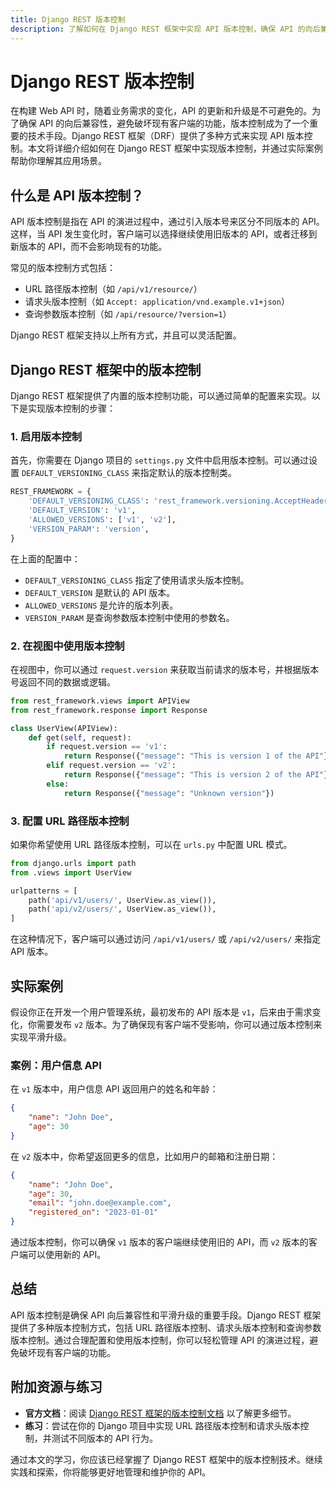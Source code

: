 ```yaml
---
title: Django REST 版本控制
description: 了解如何在 Django REST 框架中实现 API 版本控制，确保 API 的向后兼容性和平滑升级。
---
```


# Django REST 版本控制

在构建 Web API 时，随着业务需求的变化，API 的更新和升级是不可避免的。为了确保 API 的向后兼容性，避免破坏现有客户端的功能，版本控制成为了一个重要的技术手段。Django REST 框架（DRF）提供了多种方式来实现 API 版本控制。本文将详细介绍如何在 Django REST 框架中实现版本控制，并通过实际案例帮助你理解其应用场景。

## 什么是 API 版本控制？

API 版本控制是指在 API 的演进过程中，通过引入版本号来区分不同版本的 API。这样，当 API 发生变化时，客户端可以选择继续使用旧版本的 API，或者迁移到新版本的 API，而不会影响现有的功能。

常见的版本控制方式包括：
- URL 路径版本控制（如 `/api/v1/resource/`）
- 请求头版本控制（如 `Accept: application/vnd.example.v1+json`）
- 查询参数版本控制（如 `/api/resource/?version=1`）

Django REST 框架支持以上所有方式，并且可以灵活配置。

## Django REST 框架中的版本控制

Django REST 框架提供了内置的版本控制功能，可以通过简单的配置来实现。以下是实现版本控制的步骤：

### 1. 启用版本控制

首先，你需要在 Django 项目的 `settings.py` 文件中启用版本控制。可以通过设置 `DEFAULT_VERSIONING_CLASS` 来指定默认的版本控制类。

```python
REST_FRAMEWORK = {
    'DEFAULT_VERSIONING_CLASS': 'rest_framework.versioning.AcceptHeaderVersioning',
    'DEFAULT_VERSION': 'v1',
    'ALLOWED_VERSIONS': ['v1', 'v2'],
    'VERSION_PARAM': 'version',
}
```

在上面的配置中：
- `DEFAULT_VERSIONING_CLASS` 指定了使用请求头版本控制。
- `DEFAULT_VERSION` 是默认的 API 版本。
- `ALLOWED_VERSIONS` 是允许的版本列表。
- `VERSION_PARAM` 是查询参数版本控制中使用的参数名。

### 2. 在视图中使用版本控制

在视图中，你可以通过 `request.version` 来获取当前请求的版本号，并根据版本号返回不同的数据或逻辑。

```python
from rest_framework.views import APIView
from rest_framework.response import Response

class UserView(APIView):
    def get(self, request):
        if request.version == 'v1':
            return Response({"message": "This is version 1 of the API"})
        elif request.version == 'v2':
            return Response({"message": "This is version 2 of the API"})
        else:
            return Response({"message": "Unknown version"})
```

### 3. 配置 URL 路径版本控制

如果你希望使用 URL 路径版本控制，可以在 `urls.py` 中配置 URL 模式。

```python
from django.urls import path
from .views import UserView

urlpatterns = [
    path('api/v1/users/', UserView.as_view()),
    path('api/v2/users/', UserView.as_view()),
]
```

在这种情况下，客户端可以通过访问 `/api/v1/users/` 或 `/api/v2/users/` 来指定 API 版本。

## 实际案例

假设你正在开发一个用户管理系统，最初发布的 API 版本是 `v1`，后来由于需求变化，你需要发布 `v2` 版本。为了确保现有客户端不受影响，你可以通过版本控制来实现平滑升级。

### 案例：用户信息 API

在 `v1` 版本中，用户信息 API 返回用户的姓名和年龄：

```json
{
    "name": "John Doe",
    "age": 30
}
```

在 `v2` 版本中，你希望返回更多的信息，比如用户的邮箱和注册日期：

```json
{
    "name": "John Doe",
    "age": 30,
    "email": "john.doe@example.com",
    "registered_on": "2023-01-01"
}
```

通过版本控制，你可以确保 `v1` 版本的客户端继续使用旧的 API，而 `v2` 版本的客户端可以使用新的 API。

## 总结

API 版本控制是确保 API 向后兼容性和平滑升级的重要手段。Django REST 框架提供了多种版本控制方式，包括 URL 路径版本控制、请求头版本控制和查询参数版本控制。通过合理配置和使用版本控制，你可以轻松管理 API 的演进过程，避免破坏现有客户端的功能。

## 附加资源与练习

- **官方文档**：阅读 [Django REST 框架的版本控制文档](https://www.django-rest-framework.org/api-guide/versioning/) 以了解更多细节。
- **练习**：尝试在你的 Django 项目中实现 URL 路径版本控制和请求头版本控制，并测试不同版本的 API 行为。

通过本文的学习，你应该已经掌握了 Django REST 框架中的版本控制技术。继续实践和探索，你将能够更好地管理和维护你的 API。